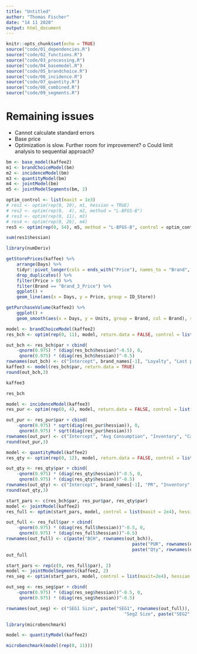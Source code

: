 ```yaml
---
title: "Untitled"
author: "Thomas Fischer"
date: "14 11 2020"
output: html_document
---
```


```r
knitr::opts_chunk$set(echo = TRUE)
source("code/01_dependencies.R")
source("code/02_functions.R")
source("code/03_processing.R")
source("code/04_basemodel.R")
source("code/05_brandchoice.R")
source("code/06_incidence.R")
source("code/07_quantity.R")
source("code/08_combined.R")
source("code/09_segments.R")
```


# Remaining issues
- Cannot calculate standard errors
- Base price
- Optimization is slow. Further room for improvement?
  o Could limit analysis to sequential approach?


```r
bm <- base_model(kaffee2)
m1 <- brandChoiceModel(bm)
m2 <- incidenceModel(bm)
m3 <- quantityModel(bm)
m4 <- jointModel(bm)
m5 <- jointModelSegments(bm, 2)

optim_control <- list(maxit = 1e3)
# res1 <- optim(rep(0, 10), m1, hessian = TRUE)
# res2 <- optim(rep(0,  4), m2, method = "L-BFGS-B")
# res3 <- optim(rep(0, 11), m3)
# res4 <- optim(rep(0, 26), m4)
res5 <- optim(rep(0, 54), m5, method = "L-BFGS-B", control = optim_control)

sum(res1$hessian)

library(numDeriv)

```


```r
getStorePrices(kaffee) %>%
	arrange(Days) %>% 
	tidyr::pivot_longer(cols = ends_with("Price"), names_to = "Brand", values_to = "Price") %>% 
	drop_duplicates() %>% 
	filter(Price > 0) %>%
	filter(Brand == "Brand_3_Price") %>% 
	ggplot() + 
	geom_line(aes(x = Days, y = Price, group = ID_Store))


```


```r
getPurchaseVolume(kaffee2) %>% 
	ggplot() + 
	geom_smooth(aes(x = Days, y = Units, group = Brand, col = Brand), se = FALSE)
```




```r
model <- brandChoiceModel(kaffee2)
res_bch <- optim(rep(0, 11), model, return.data = FALSE, control = list(maxit = 2e4), hessian = TRUE)

out_bch <- res_bch$par + cbind(
	-qnorm(0.975) * (diag(res_bch$hessian)^-0.5), 0,
	 qnorm(0.975) * (diag(res_bch$hessian))^-0.5)
rownames(out_bch) <- c("Intercept", brand_names[-1], "Loyalty", "Last purchased", "Price", "Pricecut")
kaffee3 <- model(res_bch$par, return.data = TRUE)
round(out_bch,3)

kaffee3
```
```r
res_bch
```

```r
model <- incidenceModel(kaffee3)
res_pur <- optim(rep(0, 4), model, return.data = FALSE, control = list(maxit = 2e4), hessian = TRUE)

out_pur <- res_pur$par + cbind(
	-qnorm(0.975) * sqrt(diag(res_pur$hessian)), 0, 
	 qnorm(0.975) * sqrt(diag(res_pur$hessian)))
rownames(out_pur) <- c("Intercept", "Avg Consumption", "Inventory", "Category value")
round(out_pur,3)
```

```r
model <- quantityModel(kaffee2)
res_qty <- optim(rep(0, 12), model, return.data = FALSE, control = list(maxit = 2e4), hessian = TRUE)

out_qty <- res_qty$par + cbind(
	-qnorm(0.975) * (diag(res_qty$hessian))^-0.5, 0, 
	 qnorm(0.975) * (diag(res_qty$hessian))^-0.5)
rownames(out_qty) <- c("Intercept", brand_names[-1], "PR", "Inventory", "Loyalty", "Price", "Pricecut")
round(out_qty,3)
```

```r
start_pars <- c(res_bch$par, res_pur$par, res_qty$par)
model <- jointModel(kaffee2)
res_full <- optim(start_pars, model, control = list(maxit = 2e4), hessian = TRUE)

out_full <- res_full$par + cbind(
	-qnorm(0.975) * (diag(res_full$hessian))^-0.5, 0, 
	 qnorm(0.975) * (diag(res_full$hessian))^-0.5)
rownames(out_full) <- c(paste("BCH", rownames(out_bch)), 
												paste("PUR", rownames(out_pur)), 
												paste("Qty", rownames(out_qty)))
out_full
```

```r
start_pars <- rep(c(0, res_full$par), 2)
model <- jointModelSegments(kaffee2, 2)
res_seg <- optim(start_pars, model, control = list(maxit=2e4), hessian = TRUE, method = "CG")

out_seg <- res_seg$par + cbind(
	-qnorm(0.975) * (diag(res_seg$hessian))^-0.5, 0, 
	 qnorm(0.975) * (diag(res_seg$hessian))^-0.5)

rownames(out_seg) <- c("SEG1 Size", paste("SEG1", rownames(out_full)),
											 "Seg2 Size", paste("SEG2", rownames(out_full)))
```

```r
library(microbenchmark)

model <- quantityModel(kaffee2)

microbenchmark(model(rep(0, 11)))
```



